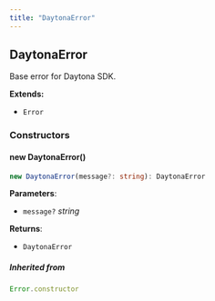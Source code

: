 ```yaml
---
title: "DaytonaError"
---
```



## DaytonaError

Base error for Daytona SDK.

**Extends:**

- `Error`

### Constructors

#### new DaytonaError()

```ts
new DaytonaError(message?: string): DaytonaError
```

**Parameters**:

- `message?` _string_


**Returns**:

- `DaytonaError`

##### Inherited from

```ts
Error.constructor
```
